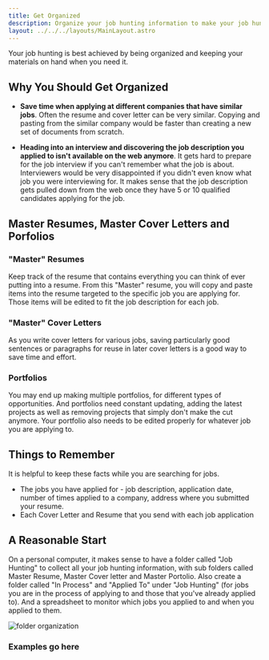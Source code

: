 ```yaml
---
title: Get Organized
description: Organize your job hunting information to make your job hunting easier
layout: ../../../layouts/MainLayout.astro
---
```


Your job hunting is best achieved by being organized and keeping your materials on hand when you need it. 

## Why You Should Get Organized
- **Save time when applying at different companies that have similar jobs**. Often the resume and cover letter can be very similar. Copying and pasting from the similar company would be faster than creating a new set of documents from scratch.

- **Heading into an interview and discovering the job description you applied to isn't available on the web anymore**. It gets hard to prepare for the job interview if you can't remember what the job is about. Interviewers would be very disappointed if you didn't even know what job you were interviewing for. It makes sense that the job description gets pulled down from the web once they have 5 or 10 qualified candidates applying for the job. 

## Master Resumes, Master Cover Letters and Porfolios
### "Master" Resumes
 
Keep track of the resume that contains everything you can think of ever putting into a resume. From this "Master" resume, you will copy and paste items into the resume targeted to the specific job you are applying for. Those items will be edited to fit the job description for each job.

### "Master" Cover Letters

As you write cover letters for various jobs, saving particularly good sentences or paragraphs for reuse in later cover letters is a good way to save time and effort. 

### Portfolios

You may end up making multiple portfolios, for different types of opportunities. And portfolios need constant updating, adding the latest projects as well as removing projects that simply don't make the cut anymore. Your portfolio also needs to be edited properly for whatever job you are applying to.

## Things to Remember

It is helpful to keep these facts while you are searching for jobs.

- The jobs you have applied for - job description, application date, number of times applied to a company, address where you submitted your resume.
- Each Cover Letter and Resume that you send with each job application

## A Reasonable Start

On a personal computer, it makes sense to have a folder called "Job Hunting" to collect all your job hunting information, with sub folders called Master Resume, Master Cover letter and Master Portolio. Also create a folder called "In Process" and "Applied To" under "Job Hunting" (for jobs you are in the process of applying to and those that you've already applied to). And a spreadsheet to monitor which jobs you applied to and when you applied to them.

![folder organization](/assets/folder-organization.jpg)

### Examples go here

<BackButton client:idle />